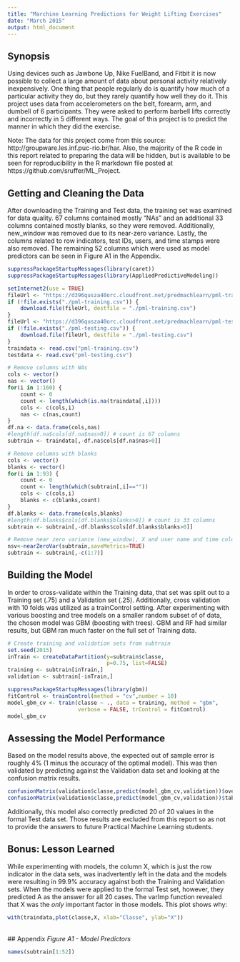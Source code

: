 ```yaml
---
title: "Marchine Learning Predictions for Weight Lifting Exercises"
date: "March 2015"
output: html_document
---
```

## Synopsis
Using devices such as Jawbone Up, Nike FuelBand, and Fitbit it is now possible to collect a large amount of data about personal activity relatively inexpensively. One thing that people regularly do is quantify how much of a particular activity they do, but they rarely quantify how well they do it.  This project uses data from accelerometers on the belt, forearm, arm, and dumbell of 6 participants.  They were asked to perform barbell lifts correctly and incorrectly in 5 different ways. The goal of this project is to predict the manner in which they did the exercise.

Note: The data for this project come from this source: http://groupware.les.inf.puc-rio.br/har.  Also, the majority of the R code in this report related to preparing the data will be hidden, but is available to be seen for reproducibility in the R markdown file posted at https://github.com/sruffer/ML_Project.  

## Getting and Cleaning the Data
After downloading the Training and Test data, the training set was examined for data quality.  67 columns contained mostly "NAs" and an additional 33 columns contained mostly blanks, so they were removed.  Additionally, new_window was removed due to its near-zero variance.  Lastly, the columns related to row indicators, test IDs, users, and time stamps were also removed.  The remaining 52 columns which were used as model predictors can be seen in Figure A1 in the Appendix.
```r
suppressPackageStartupMessages(library(caret))
suppressPackageStartupMessages(library(AppliedPredictiveModeling))

setInternet2(use = TRUE)
fileUrl <- "https://d396qusza40orc.cloudfront.net/predmachlearn/pml-training.csv"
if (!file.exists("./pml-training.csv")) {
    download.file(fileUrl, destfile = "./pml-training.csv")
}
fileUrl <- "https://d396qusza40orc.cloudfront.net/predmachlearn/pml-testing.csv"
if (!file.exists("./pml-testing.csv")) {
    download.file(fileUrl, destfile = "./pml-testing.csv")
}
traindata <- read.csv("pml-training.csv")
testdata <- read.csv("pml-testing.csv")

# Remove columns with NAs
cols <- vector()
nas <- vector()
for(i in 1:160) {
    count <- 0
    count <- length(which(is.na(traindata[,i])))
    cols <- c(cols,i)
    nas <- c(nas,count)
}
df.na <- data.frame(cols,nas)
#length(df.na$cols[df.na$nas>0]) # count is 67 columns
subtrain <- traindata[,-df.na$cols[df.na$nas>0]]

# Remove columns with blanks
cols <- vector()
blanks <- vector()
for(i in 1:93) {
    count <- 0
    count <- length(which(subtrain[,i]==""))
    cols <- c(cols,i)
    blanks <- c(blanks,count)
}
df.blanks <- data.frame(cols,blanks)
#length(df.blanks$cols[df.blanks$blanks>0]) # count is 33 columns
subtrain <- subtrain[,-df.blanks$cols[df.blanks$blanks>0]]

# Remove near zero variance (new_window), X and user name and time columns
nsv<-nearZeroVar(subtrain,saveMetrics=TRUE)
subtrain <- subtrain[,-c(1:7)]
```

## Building the Model
In order to cross-validate within the Training data, that set was split out to a Training set (.75) and a Validation set (.25).  Additionally, cross validation with 10 folds was utilized as a trainControl setting.  After experimenting with various boosting and tree models on a smaller random subset of of data, the chosen model was GBM (boosting with trees).  GBM and RF had similar results, but GBM ran much faster on the full set of Training data.
```r
# Create training and validation sets from subtrain
set.seed(2015)
inTrain <- createDataPartition(y=subtrain$classe,
                               p=0.75, list=FALSE)
training <- subtrain[inTrain,]
validation <- subtrain[-inTrain,]
```
```r
suppressPackageStartupMessages(library(gbm))
fitControl <- trainControl(method = "cv",number = 10)
model_gbm_cv <- train(classe ~ ., data = training, method = "gbm",
                      verbose = FALSE, trControl = fitControl)
model_gbm_cv
```

## Assessing the Model Performance
Based on the model results above, the expected out of sample error is roughly 4% (1 minus the accuracy of the optimal model).  This was then validated by predicting against the Validation data set and looking at the confusion matrix results.
```r
confusionMatrix(validation$classe,predict(model_gbm_cv,validation))$overall[1]
confusionMatrix(validation$classe,predict(model_gbm_cv,validation))$table
```
Additionally, this model also correctly predicted 20 of 20 values in the formal Test data set.  Those results are excluded from this report so as not to provide the answers to future Practical Machine Learning students.

## Bonus: Lesson Learned
While experimenting with models, the column X, which is just the row indicator in the data sets, was inadvertently left in the data and the models were resulting in 99.9% accuracy against both the Training and Validation sets.  When the models were applied to the formal Test set, however, they predicted A as the answer for all 20 cases.  The varImp function revealed that X was the *only* important factor in those models.  This plot shows why:
```r
with(traindata,plot(classe,X, xlab="Classe", ylab="X"))
```
\
## Appendix
*Figure A1 - Model Predictors* 
```r
names(subtrain[1:52])
```